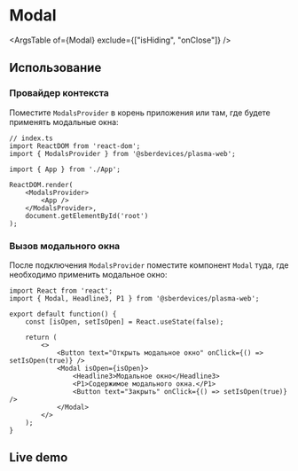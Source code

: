 



<Meta
    title="Controls/Modal"
    component={Modal}
    decorators={[InSpacingDecorator]}
/>

# Modal
<Description of={Modal} />

<Canvas>
    <Story name="LiveDemo" story={stories.LiveDemo} />
</Canvas>

<ArgsTable of={Modal} exclude={["isHiding", "onClose"]} />

## Использование

### Провайдер контекста
Поместите `ModalsProvider` в корень приложения или там, где будете применять модальные окна:

```tsx
// index.ts
import ReactDOM from 'react-dom';
import { ModalsProvider } from '@sberdevices/plasma-web';

import { App } from './App';

ReactDOM.render(
    <ModalsProvider>
        <App />
    </ModalsProvider>,
    document.getElementById('root')
);
```

### Вызов модального окна
После подключения `ModalsProvider` поместите компонент `Modal` туда, где необходимо применить модальное окно:

```tsx
import React from 'react';
import { Modal, Headline3, P1 } from '@sberdevices/plasma-web';

export default function() {
    const [isOpen, setIsOpen] = React.useState(false);

    return (
        <>
            <Button text="Открыть модальное окно" onClick={() => setIsOpen(true)} />
            <Modal isOpen={isOpen}>
                <Headline3>Модальное окно</Headline3>
                <P1>Содержимое модального окна.</P1>
                <Button text="Закрыть" onClick={() => setIsOpen(true)} />
            </Modal>
        </>
    );
}
```

## Live demo

<Canvas>
    <Story name="LiveDemo" story={stories.LiveDemo} />
</Canvas>
